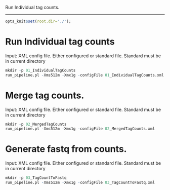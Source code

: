 Run Individual tag counts.

------------------------------------------------------------------

```r

opts_knit$set(root.dir='./');

```


# Run Individual tag counts
Input: XML config file. Either configured or standard file. Standard must be in current directory

```r

mkdir -p 01_IndividualTagCounts
run_pipeline.pl -Xms512m -Xmx1g -configFile 01_IndividualTagCounts.xml

```

# Merge tag counts.
Input: XML config file. Either configured or standard file. Standard must be in current directory

```r

mkdir -p 02_MergedTagCounts
run_pipeline.pl -Xms512m -Xmx1g -configFile 02_MergedTagCounts.xml

```

# Generate fastq from counts.
Input: XML config file. Either configured or standard file. Standard must be in current directory

```r

mkdir -p 03_TagCountToFastq
run_pipeline.pl -Xms512m -Xmx1g -configFile 03_TagCountToFastq.xml

```
